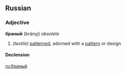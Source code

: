 ==Russian==

===Adjective===
'''браный''' (brányj) {{m}} ''obsolete''

# ''(textile)'' [[pattern]]ed, adorned with a [[pattern]] or design

====Declension====
{{ru-adjective1|бран|бра́н|||||о}}

[[ru:браный]]